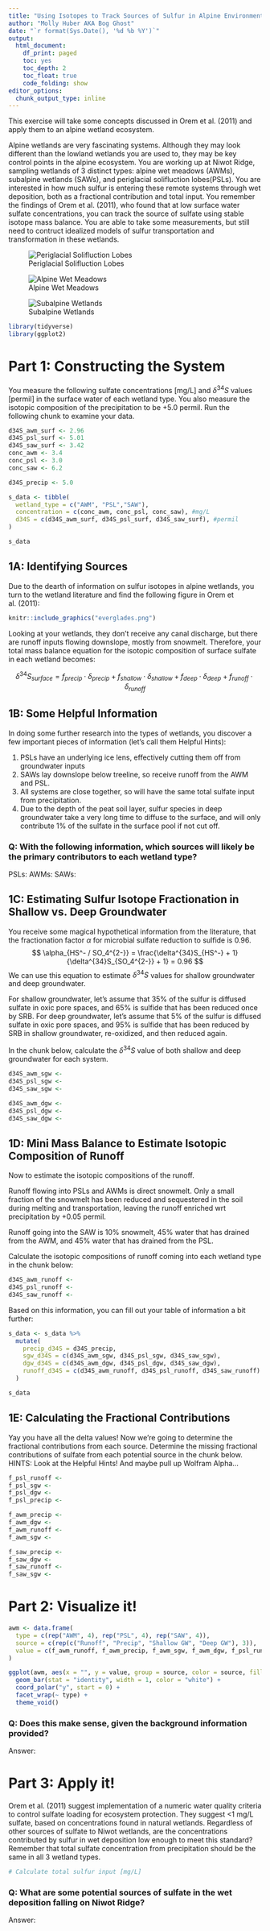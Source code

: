 ```yaml
---
title: "Using Isotopes to Track Sources of Sulfur in Alpine Environments"
author: "Molly Huber AKA Bog Ghost"
date: "`r format(Sys.Date(), '%d %b %Y')`"
output:
  html_document: 
    df_print: paged
    toc: yes
    toc_depth: 2
    toc_float: true
    code_folding: show
editor_options:
  chunk_output_type: inline
---
```


This exercise will take some concepts discussed in Orem et al. (2011) and apply them to an alpine wetland ecosystem.

Alpine wetlands are very fascinating systems. Although they may look different than the lowland wetlands you are used to, they may be key control points in the alpine ecosystem. You are working up at Niwot Ridge, sampling wetlands of 3 distinct types: alpine wet meadows (AWMs), subalpine wetlands (SAWs), and periglacial solifluction lobes(PSLs). You are interested in how much sulfur is entering these remote systems through wet deposition, both as a fractional contribution and total input. You remember the findings of Orem et al. (2011), who found that at low surface water sulfate concentrations, you can track the source of sulfate using stable isotope mass balance. You are able to take some measurements, but still need to contruct idealized models of sulfur transportation and transformation in these wetlands.

![Periglacial Solifluction Lobes](PSL.jpg)

![Alpine Wet Meadows](AWM.jpg)

![Subalpine Wetlands](SAW.jpg)

```r
library(tidyverse)
library(ggplot2)
```

# Part 1: Constructing the System

You measure the following sulfate concentrations [mg/L] and $\delta^{34}S$ values [permil] in the surface water of each wetland type. You also measure the isotopic composition of the precipitation to be +5.0 permil. Run the following chunk to examine your data. 
```r
d34S_awm_surf <- 2.96
d34S_psl_surf <- 5.01
d34S_saw_surf <- 3.42
conc_awm <- 3.4
conc_psl <- 3.0
conc_saw <- 6.2

d34S_precip <- 5.0

s_data <- tibble(
  wetland_type = c("AWM", "PSL","SAW"),
  concentration = c(conc_awm, conc_psl, conc_saw), #mg/L
  d34S = c(d34S_awm_surf, d34S_psl_surf, d34S_saw_surf), #permil
)

s_data
```

## 1A: Identifying Sources

Due to the dearth of information on sulfur isotopes in alpine wetlands, you turn to the wetland literature and find the following figure in Orem et al. (2011):

```r
knitr::include_graphics("everglades.png")
```

Looking at your wetlands, they don't receive any canal discharge, but there are runoff inputs flowing downslope, mostly from snowmelt. Therefore, your total mass balance equation for the isotopic composition of surface sulfate in each wetland becomes:

$$
\delta^{34}S_{surface} = f_{precip} \cdot \delta_{precip} + f_{shallow} \cdot \delta_{shallow} + f_{deep} \cdot \delta_{deep} + f_{runoff} \cdot \delta_{runoff}
$$

## 1B: Some Helpful Information

In doing some further research into the types of wetlands, you discover a few important pieces of information (let's call them Helpful Hints):

1. PSLs have an underlying ice lens, effectively cutting them off from groundwater inputs
2. SAWs lay downslope below treeline, so receive runoff from the AWM and PSL.
3. All systems are close together, so will have the same total sulfate input from precipitation.
4. Due to the depth of the peat soil layer, sulfur species in deep groundwater take a very long time to diffuse to the surface, and will only contribute 1% of the sulfate in the surface pool if not cut off.

### Q: With the following information, which sources will likely be the primary contributors to each wetland type?
PSLs: 
AWMs: 
SAWs: 
  
## 1C: Estimating Sulfur Isotope Fractionation in Shallow vs. Deep Groundwater

You receive some magical hypothetical information from the literature, that the fractionation factor $\alpha$ for microbial sulfate reduction to sulfide is 0.96.  
$$
\alpha_{HS^- / SO_4^{2-}} = \frac{\delta^{34}S_{HS^-} + 1}{\delta^{34}S_{SO_4^{2-}} + 1} = 0.96
$$
We can use this equation to estimate $\delta^{34}S$ values for shallow groundwater and deep groundwater.

For shallow groundwater, let's assume that 35% of the sulfur is diffused sulfate in oxic pore spaces, and 65% is sulfide that has been reduced once by SRB.
For deep groundwater, let's assume that 5% of the sulfur is diffused sulfate in oxic pore spaces, and 95% is sulfide that has been reduced by SRB in shallow groundwater, re-oxidized, and then reduced again. 

In the chunk below, calculate the $\delta^{34}S$ value of both shallow and deep groundwater for each system.

```r
d34S_awm_sgw <- 
d34S_psl_sgw <- 
d34S_saw_sgw <- 

d34S_awm_dgw <- 
d34S_psl_dgw <- 
d34S_saw_dgw <- 
```

## 1D: Mini Mass Balance to Estimate Isotopic Composition of Runoff

Now to estimate the isotopic compositions of the runoff. 

Runoff flowing into PSLs and AWMs is direct snowmelt. Only a small fraction of the snowmelt has been reduced and sequestered in the soil during melting and transportation, leaving the runoff enriched wrt precipitation by +0.05 permil.

Runoff going into the SAW is 10% snowmelt, 45% water that has drained from the AWM, and 45% water that has drained from the PSL.

Calculate the isotopic compositions of runoff coming into each wetland type in the chunk below: 

```r
d34S_awm_runoff <- 
d34S_psl_runoff <- 
d34S_saw_runoff <- 
```


Based on this information, you can fill out your table of information a bit further:

```r
s_data <- s_data %>%
  mutate(
    precip_d34S = d34S_precip,
    sgw_d34S = c(d34S_awm_sgw, d34S_psl_sgw, d34S_saw_sgw), 
    dgw_d34S = c(d34S_awm_dgw, d34S_psl_dgw, d34S_saw_dgw),
    runoff_d34S = c(d34S_awm_runoff, d34S_psl_runoff, d34S_saw_runoff)
  )

s_data
```
  
## 1E: Calculating the Fractional Contributions

Yay you have all the delta values! Now we're going to determine the fractional contributions from each source.
Determine the missing fractional contributions of sulfate from each potential source in the chunk below. HINTS: Look at the Helpful Hints! And maybe pull up Wolfram Alpha...

```r
f_psl_runoff <- 
f_psl_sgw <- 
f_psl_dgw <- 
f_psl_precip <- 

f_awm_precip <- 
f_awm_dgw <- 
f_awm_runoff <- 
f_awm_sgw <- 

f_saw_precip <- 
f_saw_dgw <- 
f_saw_runoff <- 
f_saw_sgw <- 
```


# Part 2: Visualize it!
```r
awm <- data.frame(
  type = c(rep("AWM", 4), rep("PSL", 4), rep("SAW", 4)),
  source = c(rep(c("Runoff", "Precip", "Shallow GW", "Deep GW"), 3)),
  value = c(f_awm_runoff, f_awm_precip, f_awm_sgw, f_awm_dgw, f_psl_runoff, f_psl_precip, f_psl_sgw, f_psl_dgw, f_saw_runoff, f_saw_precip, f_saw_sgw, f_saw_dgw)
)

ggplot(awm, aes(x = "", y = value, group = source, color = source, fill = source)) +
  geom_bar(stat = "identity", width = 1, color = "white") +
  coord_polar("y", start = 0) +
  facet_wrap(~ type) +
  theme_void()
```

### Q: Does this make sense, given the background information provided?

Answer: 

# Part 3: Apply it!

Orem et al. (2011) suggest implementation of a numeric water quality criteria to control sulfate loading for ecosystem protection. They suggest <1 mg/L sulfate, based on concentrations found in natural wetlands. Regardless of other sources of sulfate to Niwot wetlands, are the concentrations contributed by sulfur in wet deposition low enough to meet this standard? Remember that total sulfate concentration from precipitation should be the same in all 3 wetland types.

```r
# Calculate total sulfur input [mg/L]
```

### Q: What are some potential sources of sulfate in the wet deposition falling on Niwot Ridge?

Answer: 

